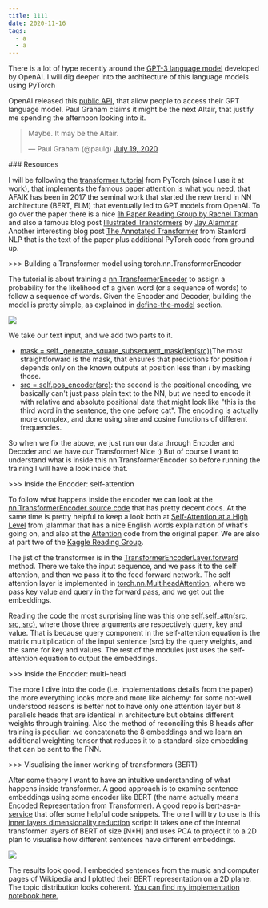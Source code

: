 ```yaml
---
title: 1111
date: 2020-11-16
tags:
  - a
  - a
---
```


There is a lot of hype recently around the [GPT-3 language model](https://openai.com/blog/better-language-models/) developed by OpenAI. I will dig deeper into the architecture of this language models using PyTorch

OpenAI released this [public API](https://openai.com/blog/openai-api/), that allow people to access their GPT language model. Paul Graham claims it might be the next Altair, that justify me spending the afternoon looking into it.

> Maybe. It may be the Altair.
> 
> — Paul Graham (@paulg) [July 19, 2020](https://twitter.com/paulg/status/1284768123539906561?ref_src=twsrc%5Etfw)

\### Resources

I will be following the [transformer tutorial](https://pytorch.org/tutorials/beginner/transformer_tutorial.html) from PyTorch (since I use it at work), that implements the famous paper [attention is what you need](https://arxiv.org/abs/1706.03762), that AFAIK has been in 2017 the seminal work that started the new trend in NN architecture (BERT, ELM) that eventually led to GPT models from OpenAI. To go over the paper there is a nice [1h Paper Reading Group by Rachel Tatman](https://www.youtube.com/watch?v=54uLU7Nxyv8) and also a famous blog post [Illustrated Transformers](http://jalammar.github.io/illustrated-transformer/) by [Jay Alammar](https://twitter.com/JayAlammar). Another interesting blog post [The Annotated Transformer](https://nlp.seas.harvard.edu/2018/04/03/attention.html) from Stanford NLP that is the text of the paper plus additional PyTorch code from ground up.

\>>> Building a Transformer model using torch.nn.TransformerEncoder

The tutorial is about training a [nn.TransformerEncoder](https://pytorch.org/docs/master/generated/torch.nn.TransformerEncoder.html#torch.nn.TransformerEncoder) to assign a probability for the likelihood of a given word (or a sequence of words) to follow a sequence of words. Given the Encoder and Decoder, building the model is pretty simple, as explained in [define-the-model](https://pytorch.org/tutorials/beginner/transformer_tutorial.html#define-the-model) section.

![](http://www.lessand.ro/static/imgs/transformer-1.png)

We take our text input, and we add two parts to it.

*   [mask = self.\_generate\_square\_subsequent\_mask(len(src))](https://github.com/pytorch/tutorials/blob/master/beginner_source/transformer_tutorial.py#L82)The most straightforward is the mask, that ensures that predictions for position _i_ depends only on the known outputs at position less than _i_ by masking those.
*   [src = self.pos\_encoder(src)](https://github.com/pytorch/tutorials/blob/master/beginner_source/transformer_tutorial.py#L86): the second is the positional encoding, we basically can't just pass plain text to the NN, but we need to encode it with relative and absolute positional data that might look like "this is the third word in the sentence, the one before cat". The encoding is actually more complex, and done using sine and cosine functions of different frequencies.

So when we fix the above, we just run our data through Encoder and Decoder and we have our Transformer! Nice :) But of course I want to understand what is inside this nn.TransformerEncoder so before running the training I will have a look inside that.

\>>> Inside the Encoder: self-attention

To follow what happens inside the encoder we can look at the [nn.TransformerEncoder source code](https://pytorch.org/docs/master/_modules/torch/nn/modules/transformer.html#TransformerEncoder) that has pretty decent docs. At the same time is pretty helpful to keep a look both at [Self-Attention at a High Level](http://jalammar.github.io/illustrated-transformer/) from jalammar that has a nice English words explaination of what's going on, and also at the [Attention](https://nlp.seas.harvard.edu/2018/04/03/attention.html#attention) code from the original paper. We are also at part two of the [Kaggle Reading Group](https://www.youtube.com/watch?v=VEcsf0OKhfw).

The jist of the transformer is in the [TransformerEncoderLayer.forward](https://pytorch.org/docs/master/_modules/torch/nn/modules/transformer.html#TransformerEncoder) method. There we take the input sequence, and we pass it to the self attention, and then we pass it to the feed forward network. The self attention layer is implemented in [torch.nn.MultiheadAttention](https://pytorch.org/docs/master/generated/torch.nn.MultiheadAttention.html?highlight=multiheadattention#torch.nn.MultiheadAttention), where we pass key value and query in the forward pass, and we get out the embeddings.

Reading the code the most surprising line was this one [self.self\_attn(src, src, src)](https://pytorch.org/docs/master/_modules/torch/nn/modules/transformer.html#TransformerEncoder), where those three arguments are respectively query, key and value. That is because query component in the self-attention equation is the matrix multiplication of the input sentence (src) by the query weights, and the same for key and values. The rest of the modules just uses the self-attention equation to output the embeddings.

\>>> Inside the Encoder: multi-head

The more I dive into the code (i.e. implementations details from the paper) the more everything looks more and more like alchemy: for some not-well understood reasons is better not to have only one attention layer but 8 parallels heads that are identical in architecture but obtains different weights through training. Also the method of reconciling this 8 heads after training is peculiar: we concatenate the 8 embeddings and we learn an additional weighting tensor that reduces it to a standard-size embedding that can be sent to the FNN.

\>>> Visualising the inner working of transformers (BERT)

After some theory I want to have an intuitive understanding of what happens inside transformer. A good approach is to examine sentence embeddings using some encoder like BERT (the name actually means Encoded Representation from Transformer). A good repo is [bert-as-a-service](https://github.com/hanxiao/bert-as-service#q-so-which-layer-and-which-pooling-strategy-is-the-best) that offer some helpful code snippets. The one I will try to use is this [inner layers dimensionality reduction](https://github.com/hanxiao/bert-as-service/blob/master/example/example7.py) script: it takes one of the internal transformer layers of BERT of size \[N\*H\] and uses PCA to project it to a 2D plan to visualise how different sentences have different embeddings.

![](https://github.com/SolbiatiAlessandro/BERT_embeddings/blob/master/download%20(2).png?raw=true)

The results look good. I embedded sentences from the music and computer pages of Wikipedia and I plotted their BERT representation on a 2D plane. The topic distribution looks coherent. [You can find my implementation notebook here.](https://github.com/SolbiatiAlessandro/BERT_embeddings/blob/master/pca_embeddings.ipynb)